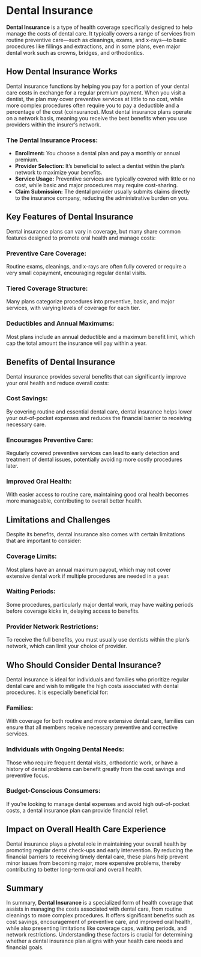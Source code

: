 <div className="mb-12">
  <h1 style={{ fontSize: "3em", fontWeight: "bold" }}>Dental Insurance</h1>
</div>

<div className="mb-8">
  <p>
    <strong>Dental Insurance</strong> is a type of health coverage specifically
    designed to help manage the costs of dental care. It typically covers a
    range of services from routine preventive care—such as cleanings, exams, and
    x-rays—to basic procedures like fillings and extractions, and in some plans,
    even major dental work such as crowns, bridges, and orthodontics.
  </p>
</div>

<div className="mb-12">
  <h2 className="text-2xl font-bold mb-4">How Dental Insurance Works</h2>
  <p>
    Dental insurance functions by helping you pay for a portion of your dental
    care costs in exchange for a regular premium payment. When you visit a
    dentist, the plan may cover preventive services at little to no cost, while
    more complex procedures often require you to pay a deductible and a
    percentage of the cost (coinsurance). Most dental insurance plans operate on
    a network basis, meaning you receive the best benefits when you use
    providers within the insurer’s network.
  </p>
  <div className="mb-4">
    <h3 className="text-xl font-semibold">The Dental Insurance Process:</h3>
    <ul className="list-disc ml-6">
      <li>
        <strong>Enrollment:</strong> You choose a dental plan and pay a monthly
        or annual premium.
      </li>
      <li>
        <strong>Provider Selection:</strong> It’s beneficial to select a dentist
        within the plan’s network to maximize your benefits.
      </li>
      <li>
        <strong>Service Usage:</strong> Preventive services are typically
        covered with little or no cost, while basic and major procedures may
        require cost-sharing.
      </li>
      <li>
        <strong>Claim Submission:</strong> The dental provider usually submits
        claims directly to the insurance company, reducing the administrative
        burden on you.
      </li>
    </ul>
  </div>
</div>

<div className="mb-12">
  <h2 className="text-2xl font-bold mb-4">Key Features of Dental Insurance</h2>
  <p>
    Dental insurance plans can vary in coverage, but many share common features
    designed to promote oral health and manage costs:
  </p>
  <div className="mb-4">
    <h3 className="text-xl font-semibold">Preventive Care Coverage:</h3>
    <p>
      Routine exams, cleanings, and x-rays are often fully covered or require a
      very small copayment, encouraging regular dental visits.
    </p>
  </div>
  <div className="mb-4">
    <h3 className="text-xl font-semibold">Tiered Coverage Structure:</h3>
    <p>
      Many plans categorize procedures into preventive, basic, and major
      services, with varying levels of coverage for each tier.
    </p>
  </div>
  <div>
    <h3 className="text-xl font-semibold">Deductibles and Annual Maximums:</h3>
    <p>
      Most plans include an annual deductible and a maximum benefit limit, which
      cap the total amount the insurance will pay within a year.
    </p>
  </div>
</div>

<div className="mb-12">
  <h2 className="text-2xl font-bold mb-4">Benefits of Dental Insurance</h2>
  <p>
    Dental insurance provides several benefits that can significantly improve
    your oral health and reduce overall costs:
  </p>
  <div className="mb-4">
    <h3 className="text-xl font-semibold">Cost Savings:</h3>
    <p>
      By covering routine and essential dental care, dental insurance helps
      lower your out-of-pocket expenses and reduces the financial barrier to
      receiving necessary care.
    </p>
  </div>
  <div className="mb-4">
    <h3 className="text-xl font-semibold">Encourages Preventive Care:</h3>
    <p>
      Regularly covered preventive services can lead to early detection and
      treatment of dental issues, potentially avoiding more costly procedures
      later.
    </p>
  </div>
  <div>
    <h3 className="text-xl font-semibold">Improved Oral Health:</h3>
    <p>
      With easier access to routine care, maintaining good oral health becomes
      more manageable, contributing to overall better health.
    </p>
  </div>
</div>

<div className="mb-12">
  <h2 className="text-2xl font-bold mb-4">Limitations and Challenges</h2>
  <p>
    Despite its benefits, dental insurance also comes with certain limitations
    that are important to consider:
  </p>
  <div className="mb-4">
    <h3 className="text-xl font-semibold">Coverage Limits:</h3>
    <p>
      Most plans have an annual maximum payout, which may not cover extensive
      dental work if multiple procedures are needed in a year.
    </p>
  </div>
  <div className="mb-4">
    <h3 className="text-xl font-semibold">Waiting Periods:</h3>
    <p>
      Some procedures, particularly major dental work, may have waiting periods
      before coverage kicks in, delaying access to benefits.
    </p>
  </div>
  <div>
    <h3 className="text-xl font-semibold">Provider Network Restrictions:</h3>
    <p>
      To receive the full benefits, you must usually use dentists within the
      plan’s network, which can limit your choice of provider.
    </p>
  </div>
</div>

<div className="mb-12">
  <h2 className="text-2xl font-bold mb-4">
    Who Should Consider Dental Insurance?
  </h2>
  <p>
    Dental insurance is ideal for individuals and families who prioritize
    regular dental care and wish to mitigate the high costs associated with
    dental procedures. It is especially beneficial for:
  </p>
  <div className="mb-4">
    <h3 className="text-xl font-semibold">Families:</h3>
    <p>
      With coverage for both routine and more extensive dental care, families
      can ensure that all members receive necessary preventive and corrective
      services.
    </p>
  </div>
  <div className="mb-4">
    <h3 className="text-xl font-semibold">
      Individuals with Ongoing Dental Needs:
    </h3>
    <p>
      Those who require frequent dental visits, orthodontic work, or have a
      history of dental problems can benefit greatly from the cost savings and
      preventive focus.
    </p>
  </div>
  <div>
    <h3 className="text-xl font-semibold">Budget-Conscious Consumers:</h3>
    <p>
      If you’re looking to manage dental expenses and avoid high out-of-pocket
      costs, a dental insurance plan can provide financial relief.
    </p>
  </div>
</div>

<div className="mb-12">
  <h2 className="text-2xl font-bold mb-4">
    Impact on Overall Health Care Experience
  </h2>
  <p>
    Dental insurance plays a pivotal role in maintaining your overall health by
    promoting regular dental check-ups and early intervention. By reducing the
    financial barriers to receiving timely dental care, these plans help prevent
    minor issues from becoming major, more expensive problems, thereby
    contributing to better long-term oral and overall health.
  </p>
</div>

<div className="mb-12">
  <h2 className="text-2xl font-bold mb-4">Summary</h2>
  <p>
    In summary, <strong>Dental Insurance</strong> is a specialized form of
    health coverage that assists in managing the costs associated with dental
    care, from routine cleanings to more complex procedures. It offers
    significant benefits such as cost savings, encouragement of preventive care,
    and improved oral health, while also presenting limitations like coverage
    caps, waiting periods, and network restrictions. Understanding these factors
    is crucial for determining whether a dental insurance plan aligns with your
    health care needs and financial goals.
  </p>
</div>
